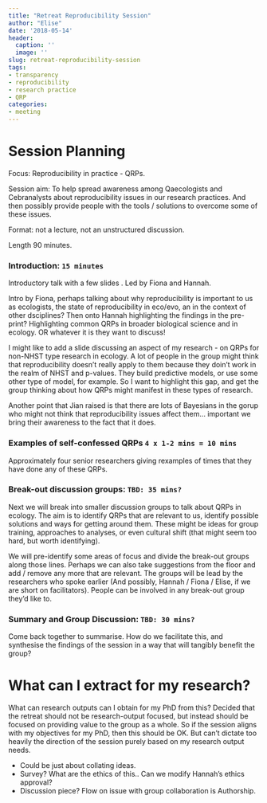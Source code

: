 ```yaml
---
title: "Retreat Reproducibility Session"
author: "Elise"
date: '2018-05-14'
header:
  caption: ''
  image: ''
slug: retreat-reproducibility-session
tags:
- transparency
- reproducibility
- research practice
- QRP
categories:
- meeting
---
```


# Session Planning

Focus: Reproducibility in practice - QRPs.

Session aim: To help spread awareness among Qaecologists and Cebranalysts about reproducibility issues in our research practices. And then possibly provide people with the tools / solutions to overcome some of these issues.

Format: not a lecture, not an unstructured discussion.

Length 90 minutes.

### Introduction: `15 minutes`

Introductory talk with a few slides . Led by Fiona and Hannah.

Intro by Fiona, perhaps talking about why reproducibility is important to us as ecologists, the state of reproducibility in eco/evo, an in the context of other dsciplines? Then onto Hannah highlighting the findings in the pre-print? Highlighting common QRPs in broader biological science and in ecology. OR whatever it is they want to discuss!

I might like to add a slide discussing an aspect of my research - on QRPs for non-NHST type research in ecology. A lot of people in the group might think that reproducibility doesn't really apply to them because they doin't work in the realm of NHST and p-values. They build predictive models, or use some other type of model, for example. So I want to highlight this gap, and get the group thinking about how QRPs might manifest in these types of research.

Another point that Jian raised is that there are lots of Bayesians in the gorup who might not think that reproducibility issues affect them... important we bring their awareness to the fact that it does.

### Examples of self-confessed QRPs `4 x 1-2 mins = 10 mins`

Approximately four senior researchers giving rexamples of times that they have done any of these QRPs.

### Break-out discussion groups: `TBD: 35 mins?`

Next we will break into smaller discussion groups to talk about QRPs in ecology. The aim is to identify QRPs that are relevant to us, identify possible solutions and ways for getting around them. These might be ideas for group training, approaches to analyses, or even cultural shift (that might seem too hard, but worth identifying).

We will pre-identify some areas of focus and divide the break-out groups along those lines. Perhaps we can also take suggestions from the floor and add / remove any more that are relevant. The groups will be lead by the researchers who spoke earlier (And possibly, Hannah / Fiona / Elise, if we are short on facilitators). People can be involved in any break-out group they'd like to.

### Summary and Group Discussion: `TBD: 30 mins?`

Come back together to summarise. How do we facilitate this, and synthesise the findings of the session in a way that will tangibly benefit the group?

# What can I extract for my research? 

What can research outputs can I obtain for my PhD from this? Decided that the retreat should not be research-output focused, but instead should be focused on providing value to the group as a whole. So if the session aligns with my objectives for my PhD, then this should be OK. But can't dictate too heavily the direction of the session purely based on my research output needs.

- Could be just about collating ideas.
- Survey? What are the ethics of this.. Can we modify Hannah's ethics approval?
- Discussion piece?  Flow on issue with group collaboration is Authorship.


